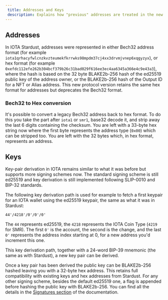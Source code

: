 ```yaml
---
 title: Addresses and Keys
 description: Explains how "previous" addresses are treated in the new ledger
---
```


## Addresses

In IOTA Stardust, addresses were represented in either Bech32 address format (for example `iota1qrhacyfwlcnzkvzteumekfkrrwks98mpdm37cj4xx3drvmjvnep6xqgyzyx`), or hex format (for example `0xefdc112efe262b304bcf379b26c31bad029f616ee3ec4aa6345a366e4c9e43a3`), where the hash is based on the 32 byte BLAKE2b-256 hash of the ed25519 public key of the address owner, or the BLAKE2b-256 hash of the Output ID for a NFT or Alias address. This new protocol version retains the same hex format for addresses but deprecates the Bech32 format. 

### Bech32 to Hex conversion

It's possible to convert a legacy Bech32 address back to hex format. To do this you take the part after `iota1` or `smr1`, base32 decode it, and strip away the last 6 digits containing the checksum. You are left with a 33-byte hex string now where the first byte represents the address type (`0x00`) which can be stripped too. You are left with the 32 bytes which, in hex format, represents an address. 

## Keys

Key-pair derivation in IOTA remains similar to what it was before but supports more signing schemes now. The standard signing scheme is still ed25519 and key derivation is still implemented following SLIP-0010 and BIP-32 standards. 

The following key derivation path is used for example to fetch a first keypair for an IOTA wallet using the ed25519 keypair, the same as what it was in Stardust:

`44'/4218'/0'/0'/0'`

The `44` represents ed25519, the `4218` represents the IOTA Coin Type (`4219` for SMR). The first `0'` is the account, the second is the change, and the last `0'` represents the address index starting at 0, for a new address you'd increment this one.

This key derivation path, together with a 24-word BIP-39 mnemonic (the same as with Stardust), a new key pair can be derived. 

Once a key pair has been derived the public key can be BLAKE2b-256 hashed leaving you with a 32-byte hex address. This retains full compatibility with existing keys and hex addresses from Stardust. For any other signing scheme, besides the default ed25519 one, a flag is appended before hashing the public key with BLAKE2b-256. You can find all the details in the [Signatures section](../../concepts/cryptography/transaction-auth/signatures.mdx) of the documentation.